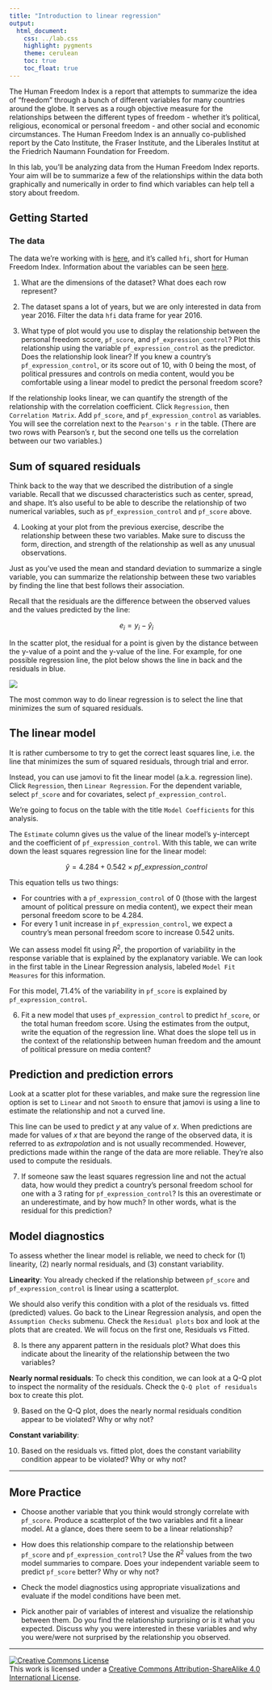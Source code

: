 ```yaml
---
title: "Introduction to linear regression"
output:
  html_document:
    css: ../lab.css
    highlight: pygments
    theme: cerulean
    toc: true
    toc_float: true
---
```


The Human Freedom Index is a report that attempts to summarize the idea of "freedom" through a bunch of different variables for many countries around the globe.
It serves as a rough objective measure for the relationships between the different types of freedom - whether it's political, religious, economical or personal freedom - and other social and economic circumstances.
The Human Freedom Index is an annually co-published report by the Cato Institute, the Fraser Institute, and the Liberales Institut at the Friedrich Naumann Foundation for Freedom.

In this lab, you'll be analyzing data from the Human Freedom Index reports.
Your aim will be to summarize a few of the relationships within the data both graphically and numerically in order to find which variables can help tell a story about freedom.

## Getting Started

### The data

The data we're working with is [here](more/hfi.csv), and it's called `hfi`, short for Human Freedom Index. Information about the variables can be seen [here](https://www.openintro.org/data/index.php?data=hfi).

1.  What are the dimensions of the dataset?
    What does each row represent?

2.  The dataset spans a lot of years, but we are only interested in data from year 2016.
    Filter the data `hfi` data frame for year 2016.

3.  What type of plot would you use to display the relationship between the personal freedom score, `pf_score`, and `pf_expression_control`? Plot this relationship using the variable `pf_expression_control` as the predictor. Does the relationship look linear? If you knew a country's `pf_expression_control`, or its score out of 10, with 0 being the most, of political pressures and controls on media content, would you be comfortable using a linear model to predict the personal freedom score?

If the relationship looks linear, we can quantify the strength of the relationship with the correlation coefficient. Click `Regression`, then `Correlation Matrix`. Add `pf_score`, and `pf_expression_control` as variables. You will see the correlation next to the `Pearson's r` in the table. (There are two rows with Pearson's r, but the second one tells us the correlation between our two variables.)

## Sum of squared residuals

Think back to the way that we described the distribution of a single variable.
Recall that we discussed characteristics such as center, spread, and shape.
It's also useful to be able to describe the relationship of two numerical variables, such as `pf_expression_control` and `pf_score` above.

4.  Looking at your plot from the previous exercise, describe the relationship between these two variables. Make sure to discuss the form, direction, and strength of the relationship as well as any unusual observations.

Just as you've used the mean and standard deviation to summarize a single variable, you can summarize the relationship between these two variables by finding the line that best follows their association.

Recall that the residuals are the difference between the observed values and the values predicted by the line:

$$
  e_i = y_i - \hat{y}_i
$$

In the scatter plot, the residual for a point is given by the distance between the y-value of a point and the y-value of the line. For example, for one possible regression line, the plot below shows the line in back and the residuals in blue. 

![](img/ss.png)

The most common way to do linear regression is to select the line that minimizes the sum of squared residuals.

## The linear model

It is rather cumbersome to try to get the correct least squares line, i.e. the line that minimizes the sum of squared residuals, through trial and error.

Instead, you can use jamovi to fit the linear model (a.k.a. regression line). Click `Regression`, then `Linear Regression`. For the dependent variable, select `pf_score` and for covariates, select `pf_expression_control`.

We're going to focus on the table with the title `Model Coefficients` for this analysis.

The `Estimate` column gives us the value of the linear model's y-intercept and the coefficient of `pf_expression_control`.
With this table, we can write down the least squares regression line for the linear model:

$$
  \hat{y} = 4.284 + 0.542 \times pf\_expression\_control
$$

This equation tells us two things:

-   For countries with a `pf_expression_control` of 0 (those with the largest amount of political pressure on media content), we expect their mean personal freedom score to be 4.284.
-   For every 1 unit increase in `pf_expression_control`, we expect a country's mean personal freedom score to increase 0.542 units.

We can assess model fit using $R^2$, the proportion of variability in the response variable that is explained by the explanatory variable. We can look in the first table in the Linear Regression analysis, labeled `Model Fit Measures` for this information.

For this model, 71.4% of the variability in `pf_score` is explained by `pf_expression_control`.

6.  Fit a new model that uses `pf_expression_control` to predict `hf_score`, or the total human freedom score. Using the estimates from the output, write the equation of the regression line. What does the slope tell us in the context of the relationship between human freedom and the amount of political pressure on media content?

## Prediction and prediction errors

Look at a scatter plot for these variables, and make sure the regression line option is set to `Linear` and not `Smooth` to ensure that jamovi is using a line to estimate the relationship and not a curved line.

This line can be used to predict $y$ at any value of $x$.
When predictions are made for values of $x$ that are beyond the range of the observed data, it is referred to as *extrapolation* and is not usually recommended.
However, predictions made within the range of the data are more reliable.
They're also used to compute the residuals.

7.  If someone saw the least squares regression line and not the actual data, how would they predict a country's personal freedom school for one with a 3 rating for `pf_expression_control`? Is this an overestimate or an underestimate, and by how much? In other words, what is the residual for this prediction?

## Model diagnostics

To assess whether the linear model is reliable, we need to check for (1) linearity, (2) nearly normal residuals, and (3) constant variability.

**Linearity**: You already checked if the relationship between `pf_score` and `pf_expression_control` is linear using a scatterplot.

We should also verify this condition with a plot of the residuals vs. fitted (predicted) values. Go back to the Linear Regression analysis, and open the `Assumption Checks` submenu. Check the `Residual plots` box and look at the plots that are created. We will focus on the first one, Residuals vs Fitted.

8.  Is there any apparent pattern in the residuals plot? What does this indicate about the linearity of the relationship between the two variables?

**Nearly normal residuals**: To check this condition, we can look at a Q-Q plot to inspect the normality of the residuals. Check the `Q-Q plot of residuals` box to create this plot.

9.  Based on the Q-Q plot, does the nearly normal residuals condition appear to be violated? Why or why not?

**Constant variability**:

10. Based on the residuals vs. fitted plot, does the constant variability condition appear to be violated? Why or why not?

------------------------------------------------------------------------

## More Practice

<div class="oyo">

-   Choose another variable that you think would strongly correlate with `pf_score`.
    Produce a scatterplot of the two variables and fit a linear model.
    At a glance, does there seem to be a linear relationship?

-   How does this relationship compare to the relationship between `pf_score` and `pf_expression_control`?
    Use the $R^2$ values from the two model summaries to compare.
    Does your independent variable seem to predict `pf_score` better?
    Why or why not?

-   Check the model diagnostics using appropriate visualizations and evaluate if the model conditions have been met.

-   Pick another pair of variables of interest and visualize the relationship between them.
    Do you find the relationship surprising or is it what you expected.
    Discuss why you were interested in these variables and why you were/were not surprised by the relationship you observed.

------------------------------------------------------------------------

<a rel="license" href="http://creativecommons.org/licenses/by-sa/4.0/">![Creative Commons License](https://i.creativecommons.org/l/by-sa/4.0/88x31.png){style="border-width:0"}</a><br />This work is licensed under a <a rel="license" href="http://creativecommons.org/licenses/by-sa/4.0/">Creative Commons Attribution-ShareAlike 4.0 International License</a>.
